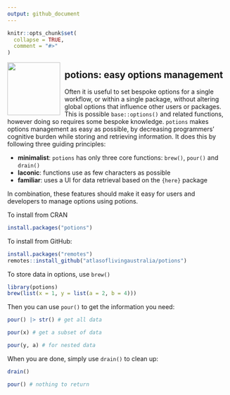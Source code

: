 ```yaml
---
output: github_document
---
```


<!-- README.md is generated from README.Rmd. Please edit that file -->

```r
knitr::opts_chunk$set(
  collapse = TRUE,
  comment = "#>"
)
```

<img src="man/figures/potions-logo.png" align="left" style="margin: 0px 10px 0px 0px;" alt="" width="120"/><h2>potions: easy options management</h2>

Often it is useful to set bespoke options for a single workflow, or within a 
single package, without altering global options that influence other users or 
packages. This is possible `base::options()` and related functions, however 
doing so requires some bespoke knowledge. `potions` makes options management 
as easy as possible, by decreasing programmers' cognitive burden while storing 
and retrieving information. It does this by following three guiding principles:

- **minimalist**: `potions` has only three core functions: `brew()`, `pour()` and `drain()`
- **laconic**: functions use as few characters as possible
- **familiar**: uses a UI for data retrieval based on the `{here}` package

In combination, these features should make it easy for users and developers to 
manage options using potions.

To install from CRAN
```r
install.packages("potions")
```

To install from GitHub:
```r
install.packages("remotes")
remotes::install_github("atlasoflivingaustralia/potions")
```

To store data in options, use `brew()`
```r
library(potions)
brew(list(x = 1, y = list(a = 2, b = 4)))
```
  
Then you can use `pour()` to get the information you need:
```r
pour() |> str() # get all data

pour(x) # get a subset of data

pour(y, a) # for nested data
```

When you are done, simply use `drain()` to clean up:
```r
drain()

pour() # nothing to return
```
